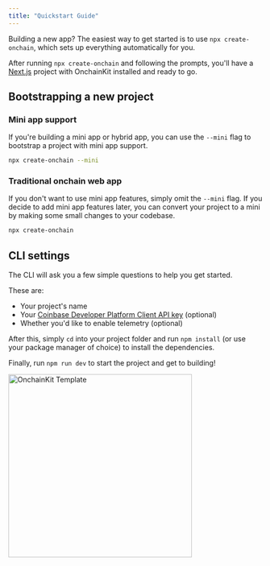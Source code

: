 ```yaml
---
title: "Quickstart Guide"
---
```


Building a new app? The easiest way to get started is to use `npx create-onchain`, which sets up everything automatically for you.

After running `npx create-onchain` and following the prompts, you'll have a [Next.js](https://nextjs.org/) project with OnchainKit installed and ready to go.

## Bootstrapping a new project

### Mini app support

If you're building a mini app or hybrid app, you can use the `--mini` flag to bootstrap a project with mini app support.

```bash Terminal
npx create-onchain --mini
```

### Traditional onchain web app

If you don't want to use mini app features, simply omit the `--mini` flag. If you decide to add mini app features later, you can convert your project to a mini by making some small changes to your codebase.

```bash Terminal
npx create-onchain
```

## CLI settings

The CLI will ask you a few simple questions to help you get started.

These are:

- Your project's name
- Your [Coinbase Developer Platform Client API key](https://portal.cdp.coinbase.com/products/onchainkit) (optional)
- Whether you'd like to enable telemetry (optional)

After this, simply `cd` into your project folder and run `npm install` (or use your package manager of choice) to install the dependencies.

Finally, run `npm run dev` to start the project and get to building!

<Frame>
<img
  alt="OnchainKit Template"
  src="/onchainkit/alpha/images/quickstart.png"
  height="364"
/>
</Frame>
